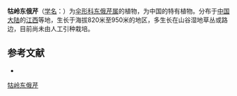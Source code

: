{{NoteTA|G1=LS}}
{{Speciesbox
| name = 牯岭东俄芹
| status = 
| status_system = 
| image =
| genus = Tongoloa
| species = stewardii
| authority = Wolff in Fedde Repert.
}}

'''牯岭东俄芹'''（[[学名|学名]]：{{lang|la|''Tongoloa stewardii''}}）为[[伞形科|伞形科]][[东俄芹属|东俄芹属]]的植物，为中国的特有植物。分布于[[中国大陆|中国大陆]]的[[江西|江西]]等地，生长于海拔820米至950米的地区，多生长在山谷湿地草丛或路边，目前尚未由人工引种栽培。

== 参考文献 ==
<div class="references-small">
* {{cite web| url =http://www.bioinfo.cn/db05/KmzwSpecies.php?action=view&id=23138| title =牯岭东俄芹| work =《中国高等植物数据库全库》| publisher =中国科学院微生物研究所| author =昆明植物研究所| accessdate =2009-02-25| deadurl =yes| archiveurl =https://web.archive.org/web/20160305004335/http://www.bioinfo.cn/db05/KmzwSpecies.php?action=view&id=23138| archivedate =2016-03-05}}
</div>
{{Taxonbar|from=Q15232036}}

[[Category:东俄芹属|牯岭东俄芹]]


{{Apiales-stub}}